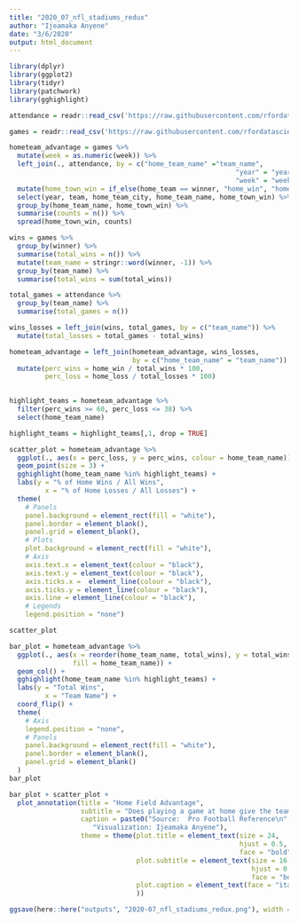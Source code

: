 ```yaml
---
title: "2020_07_nfl_stadiums_redux"
author: "Ijeamaka Anyene"
date: "3/6/2020"
output: html_document
---
```


```r
library(dplyr)
library(ggplot2)
library(tidyr)
library(patchwork)
library(gghighlight)
```

```r
attendance = readr::read_csv('https://raw.githubusercontent.com/rfordatascience/tidytuesday/master/data/2020/2020-02-04/attendance.csv')

games = readr::read_csv('https://raw.githubusercontent.com/rfordatascience/tidytuesday/master/data/2020/2020-02-04/games.csv')

```

```r
hometeam_advantage = games %>%
  mutate(week = as.numeric(week)) %>%
  left_join(., attendance, by = c("home_team_name" ="team_name",
                                                         "year" = "year",
                                                         "week" = "week")) %>%
  mutate(home_town_win = if_else(home_team == winner, "home_win", "home_loss")) %>%
  select(year, team, home_team_city, home_team_name, home_town_win) %>%
  group_by(home_team_name, home_town_win) %>%
  summarise(counts = n()) %>%
  spread(home_town_win, counts)
```

```r
wins = games %>%
  group_by(winner) %>%
  summarise(total_wins = n()) %>%
  mutate(team_name = stringr::word(winner, -1)) %>%
  group_by(team_name) %>%
  summarise(total_wins = sum(total_wins))

total_games = attendance %>%
  group_by(team_name) %>%
  summarise(total_games = n())

wins_losses = left_join(wins, total_games, by = c("team_name")) %>%
  mutate(total_losses = total_games - total_wins)
```

```r
hometeam_advantage = left_join(hometeam_advantage, wins_losses,
                               by = c("home_team_name" = "team_name")) %>%
  mutate(perc_wins = home_win / total_wins * 100,
         perc_loss = home_loss / total_losses * 100)
  
```

```r
highlight_teams = hometeam_advantage %>%
  filter(perc_wins >= 60, perc_loss <= 38) %>%
  select(home_team_name)

highlight_teams = highlight_teams[,1, drop = TRUE]

```

```r
scatter_plot = hometeam_advantage %>%
  ggplot(., aes(x = perc_loss, y = perc_wins, colour = home_team_name)) +
  geom_point(size = 3) +
  gghighlight(home_team_name %in% highlight_teams) + 
  labs(y = "% of Home Wins / All Wins",
         x = "% of Home Losses / All Losses") +
  theme(
    # Panels
    panel.background = element_rect(fill = "white"),
    panel.border = element_blank(),
    panel.grid = element_blank(),
    # Plots
    plot.background = element_rect(fill = "white"),
    # Axis
    axis.text.x = element_text(colour = "black"),
    axis.text.y = element_text(colour = "black"),
    axis.ticks.x =  element_line(colour = "black"),
    axis.ticks.y = element_line(colour = "black"),
    axis.line = element_line(colour = "black"),
    # Legends
    legend.position = "none")

scatter_plot
```

```r
bar_plot = hometeam_advantage %>%
  ggplot(., aes(x = reorder(home_team_name, total_wins), y = total_wins, 
                fill = home_team_name)) +
  geom_col() +
  gghighlight(home_team_name %in% highlight_teams) + 
  labs(y = "Total Wins",
         x = "Team Name") +
  coord_flip() +
  theme(
    # Axis
    legend.position = "none",
    # Panels
    panel.background = element_rect(fill = "white"),
    panel.border = element_blank(),
    panel.grid = element_blank()
  )
bar_plot
```

```r
bar_plot + scatter_plot +
  plot_annotation(title = "Home Field Advantage",
                  subtitle = "Does playing a game at home give the team an advantage? \nNot exactly, the teams with the most wins do not win more during home games.",
                  caption = paste0("Source:  Pro Football Reference\n",
                     "Visualization: Ijeamaka Anyene"),
                  theme = theme(plot.title = element_text(size = 24, 
                                                          hjust = 0.5,
                                                          face = "bold"),
                                plot.subtitle = element_text(size = 16, 
                                                             hjust = 0.5,
                                                             face = "bold.italic"),
                                plot.caption = element_text(face = "italic")
                                ))

ggsave(here::here("outputs", "2020-07_nfl_stadiums_redux.png"), width = 14, height = 7)
```